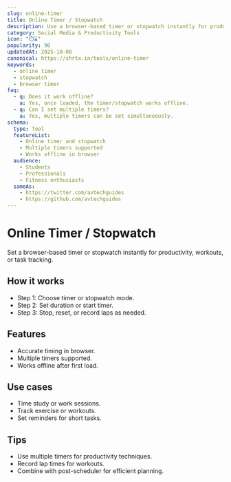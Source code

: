 ```yaml
---
slug: online-timer
title: Online Timer / Stopwatch
description: Use a browser-based timer or stopwatch instantly for productivity, workouts, or time management.
category: Social Media & Productivity Tools
icon: "⏱️⌛"
popularity: 90
updatedAt: 2025-10-08
canonical: https://shrtx.in/tools/online-timer
keywords:
  - online timer
  - stopwatch
  - browser timer
faq:
  - q: Does it work offline?
    a: Yes, once loaded, the timer/stopwatch works offline.
  - q: Can I set multiple timers?
    a: Yes, multiple timers can be set simultaneously.
schema:
  type: Tool
  featureList:
    - Online timer and stopwatch
    - Multiple timers supported
    - Works offline in browser
  audience:
    - Students
    - Professionals
    - Fitness enthusiasts
  sameAs:
    - https://twitter.com/avtechguides
    - https://github.com/avtechguides
---
```



# Online Timer / Stopwatch

Set a browser-based timer or stopwatch instantly for productivity, workouts, or task tracking.

<OnlineTimer client:only="react"/>

## How it works

- Step 1: Choose timer or stopwatch mode.
- Step 2: Set duration or start timer.
- Step 3: Stop, reset, or record laps as needed.

## Features

- Accurate timing in browser.
- Multiple timers supported.
- Works offline after first load.

## Use cases

- Time study or work sessions.
- Track exercise or workouts.
- Set reminders for short tasks.

## Tips

- Use multiple timers for productivity techniques.
- Record lap times for workouts.
- Combine with post-scheduler for efficient planning.
